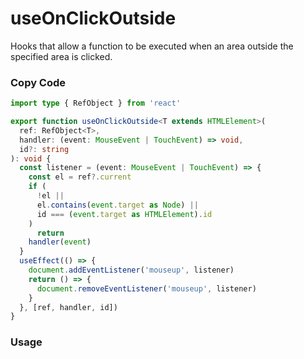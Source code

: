 
<BackTop />

# useOnClickOutside

Hooks that allow a function to be executed when an area outside the specified area is clicked.

<div className="steps">

### Copy Code

```ts filename="services/hooks/index.tsx"
import type { RefObject } from 'react'

export function useOnClickOutside<T extends HTMLElement>(
  ref: RefObject<T>,
  handler: (event: MouseEvent | TouchEvent) => void,
  id?: string
): void {
  const listener = (event: MouseEvent | TouchEvent) => {
    const el = ref?.current
    if (
      !el ||
      el.contains(event.target as Node) ||
      id === (event.target as HTMLElement).id
    )
      return
    handler(event)
  }
  useEffect(() => {
    document.addEventListener('mouseup', listener)
    return () => {
      document.removeEventListener('mouseup', listener)
    }
  }, [ref, handler, id])
}
```

### Usage

</div>

<Comment />
